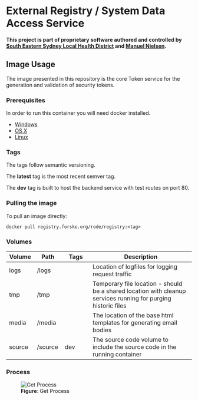 # External Registry / System Data Access Service

**This project is part of proprietary software authored and controlled by [South Eastern Sydney Local Health District](https://www.seslhd.health.nsw.gov.au/services-clinics/directory/research) and [Manuel Nielsen](mailto:Manuel.Nielsen@health.nsw.gov.au).**

## <span id='Usage'>Image Usage</span>

The image presented in this repository is the core Token service for the generation and validation of security tokens.

### <span id='Usage.Prerequisites'>Prerequisites</span>

In order to run this container you will need docker installed.

- [Windows](https://docs.docker.com/windows/started)
- [OS X](https://docs.docker.com/mac/started/)
- [Linux](https://docs.docker.com/linux/started/)

### <span id='Usage.Tags'>Tags</span>

The tags follow semantic versioning.

The **latest** tag is the most recent semver tag.

The **dev** tag is built to host the backend service with test routes on port 80.

### <span id='Usage.Pulling'>Pulling the image</span>

To pull an image directly:

```shell
docker pull registry.forske.org/rode/registry:<tag>
```

### <span id='Usage.Volumes'>Volumes</span>

<table class="sub" id="resource">
  <col style="width: 15%; text-align: center;" />
  <col style="width: 15%; text-align: center;" />
  <col style="width: 15%; text-align: center;" />
  <col style="width: 55%; text-align: left;" />
  <thead>
    <tr>
      <th>Volume</th>
      <th>Path</th>
      <th>Tags</th>
      <th>Description</th>
    </tr>
  </thead>
  <tbody>
    <tr>
      <td class="left">logs</td>
      <td>/logs</td>
      <td></td>
      <td class="left">Location of logfiles for logging request traffic</td>
    </tr>
    <tr>
      <td class="left">tmp</td>
      <td>/tmp</td>
      <td></td>
      <td class="left">
        Temporary file location - should be a shared location with cleanup
        services running for purging historic files
      </td>
    </tr>
    <tr>
      <td class="left">media</td>
      <td>/media</td>
      <td></td>
      <td class="left">
        The location of the base html templates for generating email bodies
      </td>
    </tr>
    <tr>
      <td class="left">source</td>
      <td>/source</td>
      <td>dev</td>
      <td class="left">
        The source code volume to include the source code in the running
        container
      </td>
    </tr>
  </tbody>
</table>

### <span id='Get.Process'>Process</span>

<figure>
  <img
    src="https://lucid.app/publicSegments/view/ffc6db3e-8c3d-4b9f-bd38-99d0249b81a0/image.png"
    alt="Get Process"
  />
  <figcaption>
    <strong>Figure</strong>: Get Process
  </figcaption>
</figure>
